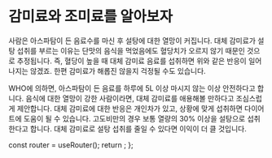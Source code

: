 # 감미료와 조미료를 알아보자

사람은 아스파탐이 든 음료수를 마신 후 설탕에 대한 열망이 커집니다. 대체 감미료가 설탕 섭취를 부르는 이유는 단맛의 음식을 먹었음에도 혈당치가 오르지 않기 때문인 것으로 추정됩니다. 즉, 혈당이 높을 때 대체 감미료 음료를 섭취하면 위와 같은 반응이 일어나지는 않겠죠. 한편 감미료가 해롭진 않을지 걱정될 수도 있습니다.

WHO에 의하면, 아스파탐이 든 음료를 하루에 5L 이상 마시지 않는 이상 안전하다고 합니다. 음식에 대한 열망이 강한 사람이라면, 대체 감미료를 애용해볼 만하다고 조심스럽게 제안합니다. 대체 감미료에 대한 반응은 개인차가 있고, 상황에 맞게 섭취하면 다이어트에 도움이 될 수 있습니다. 고도비만의 경우 보통 열량의 30% 이상을 설탕으로 섭취한다고 합니다. 대체 감미료로 설탕 섭취를 줄일 수 있다면 이익이 더 클 것입니다.



  const router = useRouter();
  return <PageKey route={router.pathname} />;
};

<Final />
